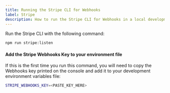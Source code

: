 ```yaml
---
title: Running the Stripe CLI for Webhooks
label: Stripe
description: How to run the Stripe CLI for Webhooks in a local development environment
---
```


Run the Stripe CLI with the following command:

```bash
npm run stripe:listen
```

#### Add the Stripe Webhooks Key to your environment file

If this is the first time you run this command, you will need to copy the Webhooks key printed on the console and add it to your development environment variables file:

```bash title=".env.development"
STRIPE_WEBHOOKS_KEY=<PASTE_KEY_HERE>
```
